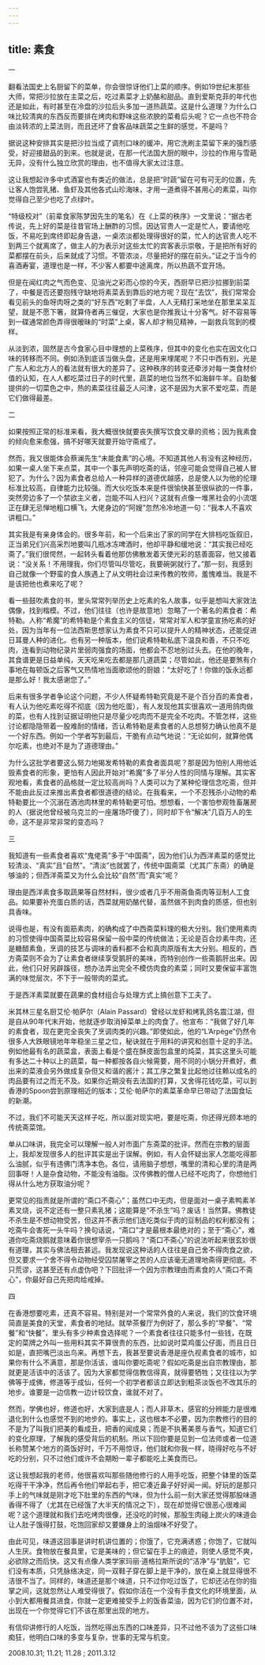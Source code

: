 ```yaml
---
---
---
```

title: 素食
---




一

翻看法国史上名厨留下的菜单，你会很惊讶他们上菜的顺序。例如19世纪末那些大师，常把沙拉放在主菜之后，吃过素菜才上奶酪和甜品。直到爱斯克菲的年代也还是如此，有时甚至在冷盘的沙拉后头多加一道热蔬菜。这是什么道理？为什么口味比较清爽的东西反而要排在烤肉和野味这些浓腴的菜肴后头呢？它一点也不符合由淡转浓的上菜法则，而且还坏了食客品味蔬菜之生鲜的感觉，不是吗？

据说这种安排其实是把沙拉当成了调剂口味的缓冲，用它洗刷主菜留下来的强烈感受，好迎接甜品的到来。也就是说，在那一代法国大厨的眼中，沙拉的作用与雪葩无异，没有什么独立欣赏的理由，也不值得大家太过注意。

这让我想起许多中式酒宴也有类近的做法，总是把“时蔬”留在可有可无的位置，先让客人饱尝乳猪、鱼虾及其他各式山珍海味，才用一道煮得不甚用心的素菜，叫你觉得自己至少也吃了点绿叶。

“特级校对”（前辈食家陈梦因先生的笔名）在《上菜的秩序》一文里说：“据古老传说，先上好的菜是往昔官场上酬酢的习惯。因达官贵人一定是忙人，要请他吃饭，不易吃到席终即起身告退，一桌浓淡都处理得很好的菜，忙人的达官贵人吃不到两三个就离席了，做主人的为表示对这些太忙的宾客表示崇敬，于是把所有好的菜都摆在前头，后来就成了习惯。不管浓淡，尽量把好的摆在前头。”证之于当今的喜酒寿宴，道理也是一样，不少客人都要中途离席，所以热蔬不宜开场。

但是在闻红肉之气而色变、见油光之彩而心惊的今天，西厨早已把沙拉挪到前菜了，中餐是否还要抱残守缺地将素菜丢到靠后的地方呢？现在“去饮”，我们常常会看见前头的鱼呀肉呀之类的“好东西”吃剩了半盘，人人无精打采地坐在那里呆呆互望，就是不愿下箸，就算侍者再三催促，大家也是你推我让十分客气。好不容易等到一碟通常颜色弄得很暧昧的“时菜”上桌，客人却才稍见精神，一副救兵驾到的模样。

从淡到浓，固然是古今食家心目中理想的上菜秩序，但其中的变化也实在因文化口味的转移而不同。例如汤到底该当做头盘，还是用来埋尾呢？不只中西有别，光是广东人和北方人的看法就有很大的差异了。这种秩序的转变还牵涉对每一类食材价值的认知，在人人都吃菜过日子的时代里，蔬菜的地位当然不如海鲜牛羊。自助餐提供的一切菜色之中，热的素菜往往最乏人问津，这不是因为大家不爱吃菜，而是它们做得最差。

二

如果按照正常的标准来看，我大概很快就要丧失撰写饮食文章的资格；因为我素食的倾向愈来愈强，搞不好哪天就要开始守斋戒了。

然而，我又很能体会蔡澜先生“未能食素”的心境。不知道其他人有没有这种经历，如果一桌人坐下来点菜，其中一个事先声明吃斋的话，邻座可能会觉得自己被人冒犯了。为什么？因为素食者总给人一种异样的道德优越感，总是使人以为他的伦理标准比较高，自律能力比较强。而大伙吃饭本来是件很愉快甚至很纵欲的一件事，突然旁边多了一个禁欲主义者，岂能不叫人扫兴？这就有点像一堆黑社会的小流氓正在肆无忌惮地粗口横飞，大佬身边的“阿嫂”忽然冷冷地道一句：“我本人不喜欢讲粗口。”

其实我是有亲身体会的。很多年前，和一个后来出了家的同学在大排档吃饭叙旧，正当弟兄们兴高采烈地要叫几瓶冰冻啤酒时，他却平静和缓地说：“其实我已经吃斋了。”我们很愕然，一起转头看着他那仿佛散发着天使光彩的慈善面容，他又接着说：“没关系！不用理我，你们尽管叫尽管吃，我要碗粥就行了。”那一刻，我感到自己就像一个野蛮的食人族遇上了从文明社会过来传教的牧师，羞愧难当。我是不是该把他也煮来吃了呢？

看一些鼓吹素食的书，里头常常列举历史上吃素的名人故事，似乎是想叫大家效法偶像，找到楷模。不过，他们往往（也许是故意地）忽略了一个著名的素食者：希特勒。人称“希魔”的希特勒是个素食主义的信徒，常常对军人和学童宣扬吃素的好处，因为当年有一位法西斯思想家认为素食不只可以提升人的精神状态，还能促进日耳曼人种的进化。也有另一种版本，他们说希特勒私底下温良和善，不只不吃肉，连看到动物纪录片里弱肉强食的场面，他都会不忍地别过头去。在他的晚年，其食谱更是日益单纯，天天吃来吃去都是那几道蔬菜；尽管如此，他还是要煞有介事地在每顿饭之后客气又热情地当面歌颂他的厨娘：“太好吃了！你做的饭永远都是那么好！我太感谢您了。”

后来有很多学者争论这个问题，不少人怀疑希特勒究竟是不是个百分百的素食者，有人认为他吃素吃得不彻底（因为他吃蛋），有人发现他其实很喜欢一道用鸽肉做的菜，也有人找到证据证明他只是尽量少吃肉而不是完全不吃肉。不管怎样，这些讨论都隐隐带着一股难耐的情绪，否认希特勒是素食者的人总想努力确认他真不是一个好东西。例如一个学者写到最后，干脆有点动气地说：“无论如何，就算他偶尔吃素，也绝对不是为了道德理由。”

为什么这批学者要这么努力地揭发希特勒的素食者面具呢？那是因为怕别人用他诋毁素食者的形象，更怕有人因此开始对“希魔”多了半分人性的同情与理解。其实客观地看，素食者的品格就一定比较高尚吗？人类可以为了某种伦理信念吃斋，但并不能由此反过来推出素食者都很道德的结论。在我看来，一个不忍残杀小动物的希特勒要比一个沉溺在酒池肉林里的希特勒更可怕。想想看，一个害怕参观牲畜屠房的人（据说他曾经被乌克兰的一座屠场吓傻了），同时却下令“解决”几百万人的生命，这不是非常非常的变态吗？

三

我知道有一些素食者喜欢“鬼佬斋”多于“中国斋”，因为他们认为西洋素菜的感觉比较清淡、“真实”且“自然”。“清淡”也就罢了，传统中国斋菜（尤其广东斋）的确是够油的；但西洋斋菜又为什么会比较“自然”而“真实”呢？

理由是西洋素食多取蔬果等自然材料，很少或者几乎不用斋鱼斋肉等豆制人工食品。如果要补充蛋白质的话，西菜就用奶酪代替，虽然做不到肉食的质感，但也别具香味。

说得也是，有没有面筋素肉，的确构成了中西斋菜料理的极大分别。我们使用素肉的习惯使得中国斋菜比较容易保留一般中菜的传统做法；无论是百合炒素牛肉，还是糖醋素鱼，烹调的技艺与调味的香料都不会和真肉原版有太大分别。相反的，西方斋菜则不会为了让素食者继续享受鹅肝的美味，而特别创作一些斋鹅肝出来。因此，他们只好另辟蹊径，想办法弄出完全不模仿肉食的素菜；同时又要保留丰富饱满的味觉层次，不下于一般带肉的菜式。

于是西洋素菜就要在蔬果的食材组合与处理方式上搞创意下工夫了。

米其林三星名厨艾伦·帕萨尔（Alain Passard）曾经以龙虾和烤乳鸽名震江湖，但是自从90年代末开始，他就逐步取消掉菜单上的肉食了。他宣布：“我做了好几年的素食者，现在更完全丧失了烹调肉类的兴趣。”即使如此，他的“L’Arpège”仍然令很多人大跌眼镜地年年稳坐三星之位，秘诀就在于用料的讲究和创意十足的手法。例如他最有名的蔬菜盒，表面上看是个盛在酥皮面包盒里的炖菜，其实这里头可能有多达二十种以上的蔬菜，每一种都按各自火候需要，用不同的小锅分开煮好，煮出来的菜液会另外做成复杂但又和谐的酱汁；其工序之繁复比起他过往赖以成名的肉品要有过之而无不及。如果你近期没有去法国的打算，又舍得花钱吃菜，可以到香港的Spoon尝到原理相近的版本；艾伦·帕萨尔的素菜革命早已带动了法国食坛的新潮。

不过，我们不可能天天这样子吃，所以面对现实吧，要是吃斋，你还得光顾本地的传统斋菜馆。

单从口味讲，我完全可以理解一般人对市面广东斋菜的批评。然而在宗教的层面上，我却发现很多人的批评其实是出于误解。例如，有人会怀疑出家人怎能吃得那么油腻，似乎有违佛门清净本色。各位，请用脑子想想，嘴里的清和心里的清是两回事呀！人是杂食动物，不能没有油脂。汉传佛教的僧人已经不吃肉了，你想他们得从什么地方获取油分呢？

更常见的指责就是所谓的“斋口不斋心”；虽然口中无肉，但是面对一桌子素鸭素羊素叉烧，说不定还有一整只素乳猪；这能算是“不杀生”吗？废话！当然算。佛教徒不杀生是不想动物受苦，但这并不表示他们连吃类似于肉的豆制品的权利都没有；吃斋牛会害死一头牛吗？换句话说，“斋口”才是最根本最绝对的；至于“斋心”，难道你吃斋烧鹅就意味着你很想宰杀一只鹅吗？“斋口不斋心”的说法听起来很玄妙很有道理，其实与佛法相去甚远。我发现说这种话的人往往是自己舍不得肉食之欲，但又要求一个舍不得令动物经受囚禁屠宰之苦的人应该毫无道理地斋得更彻底。不只荒谬，这甚至还有点虚伪吧？下回批评一个因为宗教理由而素食的人“斋口不斋心”，你最好自己先把肉给戒掉。

四

在香港想要吃素，还真不容易。特别是对一个常常外食的人来说，我们的饮食环境简直是美食的天堂，素食者的地狱。就举茶餐厅为例好了，那么多的“早餐”、“常餐”和“快餐”，里头有多少种素食选择呢？一个素食者往往只能多付一些钱，在既定的菜牌之外叫一些用料其实不算很贵的东西，比如说时菜鸡蛋公仔面，而且日日如是，直把嘴巴淡出鸟来。再想下去，我甚至要说香港是座仇视素食者的城市，如果你有什么不满意，那是你活该，谁叫你要吃斋呢？假如吃斋是出自宗教理由，那就更是活该中的活该了。因为大家都觉得信教信得真，就得要牺牲；又往往以为学佛等于成佛，修道等于成仙，任何一个初学者都该立即达到粗茶淡饭也不改其乐的地步。谁要是一边信教一边计较饮食，谁就不对了。

然而，学佛也好，修道也好，大家到底是人；而人非草木，感官的分辨能力是很难退化到什么也感觉不到的地步的。事实上，这也根本不必要，因为宗教修行的目的不是为了叫我们把美的看成丑，把香的闻成臭；而是不执著美景与香气，知道它们的变化原理，了解我的感受背后的机制。所以下回你要是见到一位法师或者一位道长称赞某个地方的斋饭好时，千万不用惊讶，他们就和你我一样，晓得好吃与不好吃的分别，只不过他们或许不会期盼一辈子都能吃上美食而已。

这让我想起我的老师，他很喜欢叫那些随他修行的人用手吃饭，把整个钵里的饭菜吃得干干净净，然后再令他们举起右手，把它凑近鼻子好好闻一闻。好玩的是那只手上的气味就是刚才吃下肚里的东西的气味，但为什么前一刻大家还觉得那股味道香得不得了（尤其在已经饿了大半天的情况之下），现在却觉得它很恶心很难闻呢？这个道理就和我们去吃烤肉很像，还没吃的时候，那股生肉碰上炭火的味道会让人肚子饿得打鼓，吃饱回家却又要嫌身上的油烟味不好受了。

由此可见，味道这回事是讲时机讲位置的；你饿了，它充满诱惑；你饱了，它就叫人生厌。食物放在餐具里，它是美味的；但它留在手上的痕迹，则使人感觉不爽，必欲除之而后快。这又有点像人类学家玛丽·道格拉斯所说的“洁净”与“肮脏”，它们没有本质，只凭脉络决定，同一双鞋子穿在脚上是干净的，放在桌上就显得很不洁很不当了。同样的，味道还是那个味道，只不过你吃过饭了，它却还沾在你的指掌之间，这就忽然让人难受得很了。假如你活在一个没有手食文化的环境里面，从小到大都用餐具进食，你就一定更难接受手上的饭香菜油，因为它们的位置不对，出现在一个你觉得它们不该在那里出现的地方。

有信仰讲修行的人吃饭，当然吃得出东西的口味差异，只不过他不该为了这些口味痴狂，他明白口味的多变与复杂，世事的无常与机变。





2008.10.31; 11.21; 11.28 ; 2011.3.12